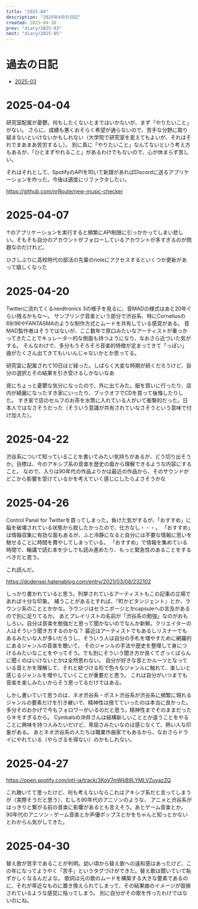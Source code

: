 ```yaml
---
title: "2025-04"
description: "2025年4月の日記"
created: 2025-04-30
prev: "diary/2025-03"
next: "diary/2025-05"
---
```



# 過去の日記

- [2025-03](/diary/2025-03)

# 2025-04-04

研究室配属が憂鬱。何もしたくないとまではいかないが、まず「やりたいこと」がない。
さらに、成績も悪くおそらく希望が通らないので、苦手な分野に取り組まないといけないかもしれない（大学院で研究室を変えてもよいが、それはそれでまあまあ苦労するし）。
別に真に「やりたいこと」なんてないという考え方もあるが、「ひとまずやれること」があるわけでもないので、心が休まらず苦しい。

それはそれとして、SpotifyのAPIを叩いて新譜があればDiscordに送るアプリケーションを作った。今後は適度にリファクタしたい。

https://github.com/nrRoute/new-music-checker

# 2025-04-07

↑のアプリケーションを実行すると頻繁にAPI制限に引っかかってしまい悲しい。そもそも自分のアカウントがフォローしているアカウントが多すぎるのが問題なのだけれど。

ひさしぶりに高校時代の部活の先輩のnoteにアクセスするといくつか更新があって嬉しくなった

# 2025-04-20

Twitterに流れてくるnerdtronics 3の様子を見るに、音MADの様式はあと20年ぐらい残るかもな〜。
サンプリング音楽という部分で渋谷系、特にCorneliusの69/96やFANTASMAのような制作方式とムードを共有している感覚がある。
音MAD製作者はそうではないが、ここ数年で原口みたいなアーティストが乗っかってきたことでキュレーター的な側面も持つようになり、なおさら近づいた気がする。
そんなわけで、多分もうそろそろ音楽的特徴が定まってきて「っぽい」曲がたくさん出てきてもいいんじゃないかとか思ってる。

研究室に配属されて10日ほど経った。しばらく大変な時期が続くだろうけど、自分の選択とその結果を引き受けるしかないなあ

夜にちょっと憂鬱な気分になったので、外に出てみた。服を買いに行ったり、店内が綺麗になったすき家にいったり、ブックオフでCDを買って後悔したりした。
すき家で店のセルフのお茶を水筒に入れている人がいて衝撃的だった。日本人ではなさそうだった（そういう意識が共有されていなさそうという意味で付け加えた）。

# 2025-04-22

渋谷系について知っていることを書いてみたい気持ちがあるが、どう切り出そうか。目標は、今のアキシブ系の音楽を歴史の面から理解できるような内容にすること。
なので、入りは90年代の作品よりかは最近の作品から、そのサウンドがどこから影響を受けているかを考えていく感じにしたらよさそうかな

# 2025-04-26

Control Panel for Twitterを買ってしまった。負けた気がするが、「おすすめ」に脳を破壊されている状態から脱したかったので、仕方なし・・・。
「おすすめ」は情報収集に有効な面もあるが、ふと冷静になると自分には不要な情報に思いを馳せることに時間を費やしてしまっている。
「おすすめ」で情報を集めている時間で、輪講で読む本を少しでも読み進めたり、もっと緊急性のあることをするべきだと思う。

これ読んだ。

https://dodensei.hatenablog.com/entry/2021/03/08/232102

しっかり書かれていると思う。列挙されているアーティストもこの記事の立場であれば十分な印象。
補うことがあるとすれば、『町かどタンジェント』とか、ラウンジ系のこととかかな。ラウンジはセラニポージとかcapsuleへの言及があるので別に足りてるか。
あとプレイリストの名前が「渋谷系の勉強」なのがおもしろい。自分は音楽を勉強だと思って聞かないのでなんか新鮮。クリエイターの人はそういう聞き方するのかな？
最近はアーティストでもあるしリスナーでもあるみたいな人が多いだろうし、そういう人は自分の手札を増やすために網羅的にあるジャンルの音楽を聴いて、
そのジャンルの手法や歴史を整理して身につけるみたいなことをやってそう。でも別にそういう聞き方が良くてざっくばらんに聞くのはいけないとかは全然思わない。
自分が好きな音とかルーツとなっている音とかを理解して、それと紐づける形で色々なジャンルに触れて、楽しいと感じるジャンルを増やしていくことが重要だと思う。
これは自分がいつまでも音楽を楽しみたいからそう思ってるだけではある。

しかし書いていて思うのは、ネオ渋谷系・ポスト渋谷系が渋谷系に頻繁に現れるジャンルの要素だけを引き継いで、精神性は捨てていったのは本当に良かった。
多分そのおかげで今もフォロワーがいるのだと思う。精神性までそのままだったらキモすぎるから。
Cymbalsの沖井さんは結構新しいこととか違うことをやることに興味を持つ人みたいだけど、卑屈さみたいなのは感じなくて、熱い人な印象がある。
あとネオ渋谷系の人たちは職業作曲家でもあるから、なおさらドライにやれている（やらざるを得ない）のかもしれない。

# 2025-04-27

https://open.spotify.com/intl-ja/track/3KoV7mWkB9LYMLVZuyazZQ

これ聴いてて思ったけど、何も考えないならこれはアキシブ系だと言ってしまうが（実際そうだと思う）、むしろ90年代のアニソンのような、
アニメと渋谷系がはっきりと繋がる前の音楽に影響があるとも言えそう。あとゲーム音楽とか。
90年代のアニソン・ゲーム音楽とか声優ポップスとかをちゃんと知っとかないとわからん気がしてきた。

# 2025-04-30

替え歌が苦手であることが判明。幼い頃から替え歌への違和感はあったけど、この年になってようやく「苦手」というタグづけができた。替え歌は聞いていて恥ずかしくなるんだよな。
歌詞は元の歌のムードを構築する大きな要素であるのに、それが卑近なものに置き換えられてしまって、その結果曲のイメージが毀損されているような感覚に陥ってしまう。
別に自分がその歌を作ったわけではないのにね。
